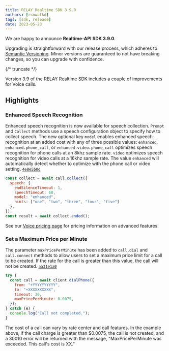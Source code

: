 ---
title: RELAY Realtime SDK 3.9.0
authors: [rsowalkd]
tags: [sdk, release]
date: 2023-05-23
---

We are happy to announce **Realtime-API SDK 3.9.0**.


Upgrading is straightforward with our release process, which adheres to [Semantic Versioning](https://semver.org/).
Minor versions are guaranteed to not have breaking changes, so you can upgrade with confidence.

<ReleaseCard library="@signalwire/realtime-api" version="3.9.0" releaseType="minor"/>


{/* truncate */}

Version 3.9 of the RELAY Realtime SDK includes a couple of improvements for Voice calls.

## Highlights

### Enhanced Speech Recognition

Enhanced speech recognition is now available for speech collection. `Prompt` and `Collect` methods use a speech configuration object to specify how to collect speech. The new optional key `model` enables enhanced speech recognition at an added cost with any of three possible values: `enhanced`, `enhanced.phone_call`, or `enhanced.video`. `phone_call` optimizes speech recognition for phone calls at an 8khz sample rate. `video` optimizes speech recognition for video calls at a 16khz sample rate. The value `enhanced` will automatically detect whether to optimize with the phone call or video setting. [`4e8e5b0d`](https://github.com/signalwire/signalwire-js/commit/4e8e5b0d859733b9c7455150cd837e42e851ef29)

```javascript
const collect = await call.collect({
  speech: {
    endSilenceTimeout: 1,
    speechTimeout: 60,
    model: "enhanced",
    hints: ["one", "two", "three", "four", "five"]
  },
});
const result = await collect.ended();
```

See our [Voice pricing page](https://signalwire.com/pricing/voice) for pricing information on advanced features.

### Set a Maximum Price per Minute

The parameter `maxPricePerMinute` has been added to `call.dial` and `call.connect` methods to allow users to set a maximum price limit for a call to be created. If the rate for the call is greater than this value, the call will not be created. [`aa31e1a0`](https://github.com/signalwire/signalwire-js/commit/aa31e1a0307e7c1f3927d985ecd48ec06b9a1312)

```javascript
try {
  const call = await client.dialPhone({
    from: "+YYYYYYYYYY",
    to: "+XXXXXXXXXX",
    timeout: 30,
    maxPricePerMinute: 0.0075,
  });
} catch (e) {
  console.log("Call not completed.");
}
```

The cost of a call can vary by rate center and call features. In the example above, if the call charge is greater than $0.0075, the call is not created, and a 30010 error will be returned with the message, "MaxPricePerMinute was exceeded. This call's cost is XX."